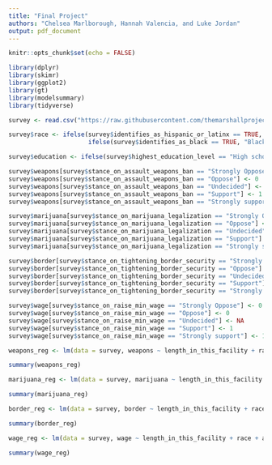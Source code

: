 ```yaml
---
title: "Final Project"
authors: "Chelsea Marlborough, Hannah Valencia, and Luke Jordan"
output: pdf_document
---
```


```r
knitr::opts_chunk$set(echo = FALSE)

library(dplyr)
library(skimr)
library(ggplot2)
library(gt)
library(modelsummary)
library(tidyverse)
```

```r
survey <- read.csv("https://raw.githubusercontent.com/themarshallproject/incarcerated_survey/master/data/incarcerated_survey_responses-marshallproject_slate-march_2019.csv")
```

```r
survey$race <- ifelse(survey$identifies_as_hispanic_or_latinx == TRUE, "Hispanic", 
                      ifelse(survey$identifies_as_black == TRUE, "Black", "White"))

survey$education <- ifelse(survey$highest_education_level == "High school or GED or less", "High School or less", "Higher Education")

survey$weapons[survey$stance_on_assault_weapons_ban == "Strongly Oppose"] <- 0
survey$weapons[survey$stance_on_assault_weapons_ban == "Oppose"] <- 0
survey$weapons[survey$stance_on_assault_weapons_ban == "Undecided"] <- NA
survey$weapons[survey$stance_on_assault_weapons_ban == "Support"] <- 1
survey$weapons[survey$stance_on_assault_weapons_ban == "Strongly support"] <- 1

survey$marijuana[survey$stance_on_marijuana_legalization == "Strongly Oppose"] <- 0
survey$marijuana[survey$stance_on_marijuana_legalization == "Oppose"] <- 0
survey$marijuana[survey$stance_on_marijuana_legalization == "Undecided"] <- NA
survey$marijuana[survey$stance_on_marijuana_legalization == "Support"] <- 1
survey$marijuana[survey$stance_on_marijuana_legalization == "Strongly support"] <- 1

survey$border[survey$stance_on_tightening_border_security == "Strongly Oppose"] <- 0
survey$border[survey$stance_on_tightening_border_security == "Oppose"] <- 0
survey$border[survey$stance_on_tightening_border_security == "Undecided"] <- NA
survey$border[survey$stance_on_tightening_border_security == "Support"] <- 1
survey$border[survey$stance_on_tightening_border_security == "Strongly support"] <- 1

survey$wage[survey$stance_on_raise_min_wage == "Strongly Oppose"] <- 0
survey$wage[survey$stance_on_raise_min_wage == "Oppose"] <- 0
survey$wage[survey$stance_on_raise_min_wage == "Undecided"] <- NA
survey$wage[survey$stance_on_raise_min_wage == "Support"] <- 1
survey$wage[survey$stance_on_raise_min_wage == "Strongly support"] <- 1

```

```r
weapons_reg <- lm(data = survey, weapons ~ length_in_this_facility + race + age + education + party + race*length_in_this_facility)

summary(weapons_reg)
```

```r
marijuana_reg <- lm(data = survey, marijuana ~ length_in_this_facility + race + age + education + party + race*length_in_this_facility)

summary(marijuana_reg)
```

```r
border_reg <- lm(data = survey, border ~ length_in_this_facility + race + age + education + party + race*length_in_this_facility)

summary(border_reg)
```

```r
wage_reg <- lm(data = survey, wage ~ length_in_this_facility + race + age + education + party + race*length_in_this_facility)

summary(wage_reg)
```



